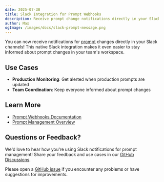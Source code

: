 ```yaml
---
date: 2025-07-30
title: Slack Integration for Prompt Webhooks
description: Receive prompt change notifications directly in your Slack channels with our native integration.
author: Max
ogImage: /images/docs/slack-prompt-message.png
---
```



<ChangelogHeader />

You can now receive notifications for [prompt](/docs/prompt-management/features/webhooks-slack-integrations) changes directly in your Slack channels! This native Slack integration makes it even easier to stay informed about prompt changes in your team's workspace.


## Use Cases

- **Production Monitoring**: Get alerted when production prompts are updated
- **Team Coordination**: Keep everyone informed about prompt changes


## Learn More

- [Prompt Webhooks Documentation](/docs/prompt-management/features/webhooks-slack-integrations)
- [Prompt Management Overview](/docs/prompts/get-started)

## Questions or Feedback?

We'd love to hear how you're using Slack notifications for prompt management! Share your feedback and use cases in our [GitHub Discussions](https://github.com/orgs/langfuse/discussions).

Please open a [GitHub issue](/issues) if you encounter any problems or have suggestions for improvements.
